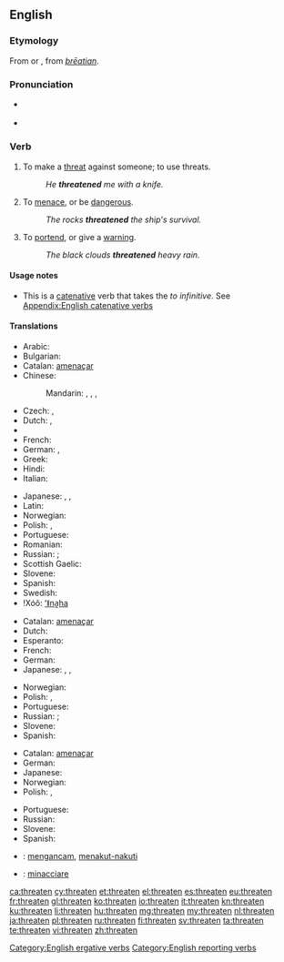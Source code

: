 ==English==

===Etymology===
From {{etyl|enm}} {{term|þreaten|lang=enm}} or {{term|þreten|lang=enm}}, from {{etyl|ang}} ''[[þreatian|þrēatian]]''.

===Pronunciation===
* {{a|UK}} {{IPA|/ˈθret.ən/}}
* {{audio|en-us-threaten.ogg|Audio (US)}}

===Verb===
{{en-verb}}

# To make a [[threat]] against someone; to use threats.
#: ''He '''threatened''' me with a knife.''
# To [[menace]], or be [[dangerous]].
#: ''The rocks '''threatened''' the ship's survival.''
# To [[portend]], or give a [[warning]].
#: ''The black clouds '''threatened''' heavy rain.''

====Usage notes====
* This is a [[catenative]] verb that takes the ''to infinitive''. See [[Appendix:English catenative verbs]]

====Translations====
{{trans-top|To make a threat against someone; to use threats}}
* Arabic: {{t-|ar|هدد|alt=هَدَّدَ|tr=haddada}}
* Bulgarian: {{t|bg|заплашвам|tr=zaplášvam|sc=Cyrl}}
* Catalan: [[amenaçar]]
* Chinese:
*: Mandarin: {{t|zh|威脅|sc=Hani}}, {{t|zh|威胁|tr=wēixié|sc=Hani}}, {{t|zh|恐嚇|sc=Hani}}, {{t|zh|恐吓|tr=kǒnghè|sc=Hani}}
* Czech: {{t-|cs|hrozit}},  {{t|cs|vyhrožovat}}
* Dutch: {{t+|nl|bedreigen}},  {{t+|nl|dreigen}}
* {{trreq|Finnish}}
* French: {{t+|fr|menacer}}
* German: {{t+|de|drohen}}, {{t+|de|bedrohen}}
* Greek: {{t+|el|απειλώ|tr=apeiló}}
* Hindi: {{t|hi|धमकाना|tr=dhamkānā|sc=Deva}}
* Italian: {{t+|it|minacciare}}
{{trans-mid}}
* Japanese: {{t|ja|脅す|tr=おどす, odosu}}, {{t|ja|脅迫|tr=きょうはくする, kyōhaku suru|alt=脅迫する}}, {{t|ja|脅かす|tr=おどかす, odokasu, おびやかす, obiyakasu|sc=Jpan}}
* Latin: {{t-|la|minor}}
* Norwegian: {{t+|no|true}}
* Polish: {{t|pl|grozić}}, {{t|pl|zagrażać}}
* Portuguese: {{t+|pt|ameaçar}}
* Romanian: {{t+|ro|amenința}}
* Russian: {{t+|ru|грозить|tr=grozítʹ}} {{impf}}; {{t|ru|угрожать|tr=ugrožátʹ}} {{impf}}
* Scottish Gaelic: {{t-|gd|maoidh|xs=Scottish Gaelic}}
* Slovene: {{t+|sl|groziti}}
* Spanish: {{t+|es|amenazar}}
* Swedish: {{t+|sv|hota}}
* !Xóõ: [[ʻǁna̰ha]]
{{trans-bottom}}

{{trans-top|To menace, or be dangerous}}
* Catalan: [[amenaçar]]
* Dutch: {{t+|nl|bedreigen}}
* Esperanto: {{t|eo|minaci}}
* French: {{t+|fr|menacer}}
* German: {{t+|de|bedrohen}}
* Japanese: , {{t|ja|脅かす|tr=おどかす, odokasu, おびやかす, obiyakasu|sc=Jpan}}, {{t|ja|威嚇|tr=いかくする, ikaku suru|alt=威嚇する}}
{{trans-mid}}
* Norwegian: {{t+|no|true}}
* Polish: {{t|pl|grozić}}, {{t|pl|zagrażać}}
* Portuguese: {{t+|pt|ameaçar}}
* Russian: {{t+|ru|грозить|tr=grozítʹ}} {{impf}}; {{t|ru|угрожать|tr=ugrožátʹ}} {{impf}}
* Slovene: {{t+|sl|groziti}}
* Spanish: {{t+|es|amenazar}}
{{trans-bottom}}

{{trans-top|To portend, or give a warning}}
* Catalan: [[amenaçar]]
* German: {{t|de|androhen}}
* Japanese: {{t|ja|威嚇|tr=いかくする, ikaku suru|alt=威嚇する}}
* Norwegian: {{t+|no|true}}
* Polish: {{t|pl|grozić}}, {{t|pl|zagrażać}}
{{trans-mid}}
* Portuguese: {{t+|pt|ameaçar}}
* Russian: {{t|ru|предвещать|tr=predveščátʹ}} {{impf}}
* Slovene: {{t+|sl|groziti}}
* Spanish: {{t+|es|amenazar}}
{{trans-bottom}}

{{checktrans-top}}
* {{ttbc|id}}: [[ancam|mengancam]], [[takut|menakut-nakuti]]
* {{ttbc|it}}: [[minacciare]]
{{trans-bottom}}

[[Category:English ergative verbs]]
[[Category:English reporting verbs]]

[[ca:threaten]]
[[cy:threaten]]
[[et:threaten]]
[[el:threaten]]
[[es:threaten]]
[[eu:threaten]]
[[fr:threaten]]
[[gl:threaten]]
[[ko:threaten]]
[[io:threaten]]
[[it:threaten]]
[[kn:threaten]]
[[ku:threaten]]
[[li:threaten]]
[[hu:threaten]]
[[mg:threaten]]
[[my:threaten]]
[[nl:threaten]]
[[ja:threaten]]
[[pl:threaten]]
[[ru:threaten]]
[[fi:threaten]]
[[sv:threaten]]
[[ta:threaten]]
[[te:threaten]]
[[vi:threaten]]
[[zh:threaten]]